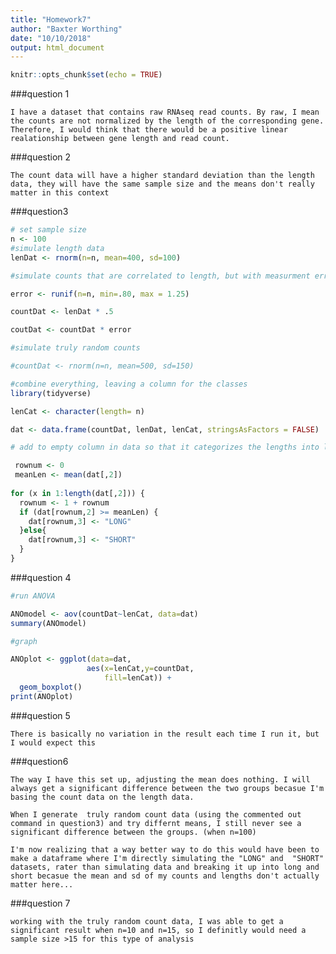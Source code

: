 ```yaml
---
title: "Homework7"
author: "Baxter Worthing"
date: "10/10/2018"
output: html_document
---
```


```r
knitr::opts_chunk$set(echo = TRUE)
```

###question 1
```
I have a dataset that contains raw RNAseq read counts. By raw, I mean the counts are not normalized by the length of the corresponding gene. Therefore, I would think that there would be a positive linear realationship between gene length and read count.

```
###question 2

```
The count data will have a higher standard deviation than the length data, they will have the same sample size and the means don't really matter in this context
```

###question3
```r
# set sample size 
n <- 100
#simulate length data 
lenDat <- rnorm(n=n, mean=400, sd=100)

#simulate counts that are correlated to length, but with measurment error

error <- runif(n=n, min=.80, max = 1.25)

countDat <- lenDat * .5

coutDat <- countDat * error

#simulate truly random counts

#countDat <- rnorm(n=n, mean=500, sd=150)

#combine everything, leaving a column for the classes 
library(tidyverse)

lenCat <- character(length= n)

dat <- data.frame(countDat, lenDat, lenCat, stringsAsFactors = FALSE)

# add to empty column in data so that it categorizes the lengths into long and short #I'm 100% sure there's an easier way to do this

 rownum <- 0
 meanLen <- mean(dat[,2])
 
for (x in 1:length(dat[,2])) {
  rownum <- 1 + rownum
  if (dat[rownum,2] >= meanLen) {
    dat[rownum,3] <- "LONG"
  }else{
    dat[rownum,3] <- "SHORT"
  }
}


```

###question 4

```r
#run ANOVA

ANOmodel <- aov(countDat~lenCat, data=dat)
summary(ANOmodel)

#graph

ANOplot <- ggplot(data=dat,
                 aes(x=lenCat,y=countDat,
                     fill=lenCat)) +
  geom_boxplot()
print(ANOplot) 

```

###question 5

```
There is basically no variation in the result each time I run it, but I would expect this

```

###question6

```
The way I have this set up, adjusting the mean does nothing. I will always get a significant difference between the two groups becasue I'm basing the count data on the length data. 

When I generate  truly random count data (using the commented out command in question3) and try differnt means, I still never see a significant difference between the groups. (when n=100)

I'm now realizing that a way better way to do this would have been to make a dataframe where I'm directly simulating the "LONG" and  "SHORT" datasets, rater than simulating data and breaking it up into long and short becasue the mean and sd of my counts and lengths don't actually matter here...

```

###question 7

```
working with the truly random count data, I was able to get a significant result when n=10 and n=15, so I definitly would need a sample size >15 for this type of analysis 

```